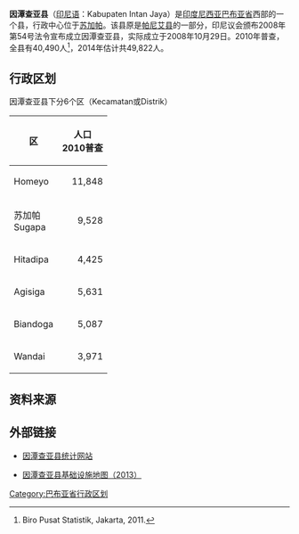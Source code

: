 {{Infobox settlement
| name = 因潭查亚<br>Intan Jaya
| settlement_type = 县<br>Kabupaten
| image_seal             = Lambang Kabupaten Intan Jaya.png
|subdivision_type       = 國家
|subdivision_name       = {{IDN}}
|subdivision_type1      = 省份
|subdivision_name1      = [[巴布亚省|巴布亚省]]
|subdivision_type2      = 行政中心
|subdivision_name2      = [[苏加帕|苏加帕]]
| nickname = 
| capital = 
|government_type        = 
|leader_title           = 
|leader_name            = 
|leader_title1          = 
|leader_name1           = 
|leader_title2          =
|leader_name2           =
|leader_title3          =
|leader_name3           = 
|established_title      =  <!-- Settled -->
|established_date       = 
|established_title2     =  <!-- Incorporated (town) -->
|established_date2      = 
|established_title3     =  <!-- Incorporated (city) -->
|established_date3      = 
|area_magnitude         = 
|area_total_km2             = 	3,922.02
|area_total_sq_mi        = 
|area_land_km2              = 
|area_land_sq_mi         = 
|area_water_km2             = 
|area_water_sq_mi        = 
|area_water_percent     = 
|area_urban_km2             = 
|area_urban_sq_mi        = 
|area_metro_km2             = 
|area_metro_sq_mi        = 
|population_as_of       = 2014年
|population_note        = 
|population_total       = 49,822
|population_density_km2     = 13/km2 
|population_density_sq_mi = 
|population_metro       =
|population_density_metro_km2 =
|population_density_metro_sq_mi =
|population_urban       = 
|population_density_urban_km2 =
|population_density_urban_mi2 =
|timezone               = 印尼东部时区
|utc_offset             = +09:00
|timezone_DST           = 
|utc_offset_DST         = 
|latd= |latm= |lats= |latNS=
|longd= |longm= |longs= |longEW=
|elevation_m              = 
|elevation_ft           = 
|postal_code_type       =  <!-- enter ZIP code, Postcode, Post code, Postal code... -->
|postal_code            =
|area_code              = 
|website                = 
|footnotes              = 
}}

'''因潭查亚县'''（[[印尼语|印尼语]]：Kabupaten Intan Jaya）是[[印度尼西亚|印度尼西亚]][[巴布亚省|巴布亚省]]西部的一个县，行政中心位于[[苏加帕|苏加帕]]。该县原是[[帕尼艾县|帕尼艾县]]的一部分，印尼议会颁布2008年第54号法令宣布成立因潭查亚县，实际成立于2008年10月29日。2010年普查，全县有40,490人<ref>Biro Pusat Statistik, Jakarta, 2011.</ref>，2014年估计共49,822人。

==行政区划==

因潭查亚县下分6个区（Kecamatan或Distrik）

{| class="wikitable"
|-
! 区 !! 人口<br>2010普查
|-
| Homeyo ||align="right"| 11,848
|-
| 苏加帕<br>Sugapa ||align="right"| 9,528
|-
| Hitadipa || align="right"| 4,425
|-
| Agisiga|| align="right"| 5,631
|-
| Biandoga ||align="right"| 5,087
|-
| Wandai ||align="right"| 3,971
|}

==资料来源==

<references />

==外部链接==

* [https://intanjayakab.bps.go.id/ 因潭查亚县统计网站]{{Wayback|url=https://intanjayakab.bps.go.id/ |date=20170226134102 }}

* [http://loketpeta.pu.go.id/peta-infrastruktur-kabupaten-intan-jaya-2013 因潭查亚县基础设施地图（2013）]{{Wayback|url=http://loketpeta.pu.go.id/peta-infrastruktur-kabupaten-intan-jaya-2013 |date=20170215005728 }}

{{巴布亚省行政区划}}

[[Category:巴布亚省行政区划|Category:巴布亚省行政区划]]
